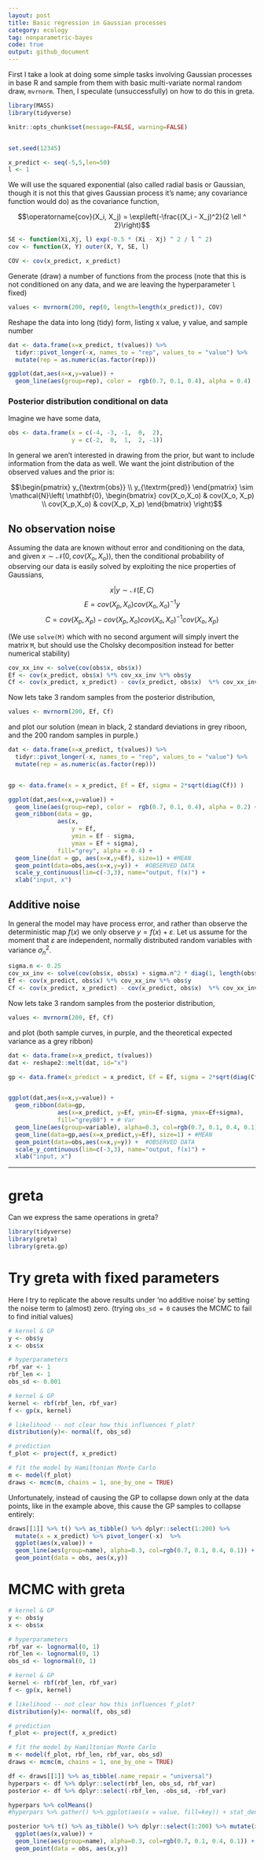 ```yaml
---
layout: post
title: Basic regression in Gaussian processes 
category: ecology
tag: nonparametric-bayes
code: true
output: github_document
---
```


First I take a look at doing some simple tasks involving Gaussian processes in base R and sample from them with basic multi-variate normal random draw, `mvrnorm`.  Then, I speculate (unsuccessfully) on how to do this in greta.


```r
library(MASS)
library(tidyverse)

knitr::opts_chunk$set(message=FALSE, warning=FALSE)


set.seed(12345)


```



```r
x_predict <- seq(-5,5,len=50)
l <- 1
```

We will use the squared exponential (also called radial basis or Gaussian, though it is not this that gives Gaussian process it's name; any covariance function would do) as the covariance function, 

$$\operatorname{cov}(X_i, X_j) = \exp\left(-\frac{(X_i - X_j)^2}{2 \ell ^ 2}\right)$$


```r
SE <- function(Xi,Xj, l) exp(-0.5 * (Xi - Xj) ^ 2 / l ^ 2)
cov <- function(X, Y) outer(X, Y, SE, l)
```

```r
COV <- cov(x_predict, x_predict)
```

Generate (draw) a number of functions from the process (note that this is not conditioned on any data, and we are leaving the hyperparameter `l` fixed)


```r
values <- mvrnorm(200, rep(0, length=length(x_predict)), COV)
```


Reshape the data into long (tidy) form, listing x value, y value, and sample number

```r
dat <- data.frame(x=x_predict, t(values)) %>%
  tidyr::pivot_longer(-x, names_to = "rep", values_to = "value") %>% 
  mutate(rep = as.numeric(as.factor(rep)))

ggplot(dat,aes(x=x,y=value)) +
  geom_line(aes(group=rep), color =  rgb(0.7, 0.1, 0.4), alpha = 0.4) 
```



### Posterior distribution conditional on data


Imagine we have some data,


```r
obs <- data.frame(x = c(-4, -3, -1,  0,  2),
                  y = c(-2,  0,  1,  2, -1))
```



In general we aren't interested in drawing from the prior, but want to include information from the data as well.  We want the joint distribution of the observed values and the prior is:

$$\begin{pmatrix} y_{\textrm{obs}} \\ y_{\textrm{pred}} \end{pmatrix} \sim \mathcal{N}\left( \mathbf{0}, \begin{bmatrix} cov(X_o,X_o) & cov(X_o, X_p) \\ cov(X_p,X_o) & cov(X_p, X_p) \end{bmatrix} \right)$$


No observation noise
--------------------

Assuming the data are known without error and conditioning on the data, and given $x \sim \mathcal{N}(0, cov(X_o, X_o))$, then the conditional probability of observing our data is easily solved by exploiting the nice properties of Gaussians,

$$x|y \sim \mathcal{N}\left(E,C\right)$$
$$E = cov(X_p, X_o) cov(X_o,X_o)^{-1} y$$
$$C= cov(X_p, X_p) - cov(X_p, X_o) cov(X_o,X_o)^{-1} cov(X_o, X_p) $$

(We use `solve(M)` which with no second argument will simply invert the matrix `M`, but should use the Cholsky decomposition instead for better numerical stability)


```r
cov_xx_inv <- solve(cov(obs$x, obs$x))
Ef <- cov(x_predict, obs$x) %*% cov_xx_inv %*% obs$y
Cf <- cov(x_predict, x_predict) - cov(x_predict, obs$x)  %*% cov_xx_inv %*% cov(obs$x, x_predict)
```



Now lets take 3 random samples from the posterior distribution,

```r
values <- mvrnorm(200, Ef, Cf)
```


and plot our solution (mean in black, 2 standard deviations in grey riboon, and the 200 random samples in purple.)


```r
dat <- data.frame(x=x_predict, t(values)) %>%
  tidyr::pivot_longer(-x, names_to = "rep", values_to = "value") %>% 
  mutate(rep = as.numeric(as.factor(rep)))


gp <- data.frame(x = x_predict, Ef = Ef, sigma = 2*sqrt(diag(Cf)) )

ggplot(dat,aes(x=x,y=value)) + 
  geom_line(aes(group=rep), color =  rgb(0.7, 0.1, 0.4), alpha = 0.2) + #REPLICATES
  geom_ribbon(data = gp, 
              aes(x, 
                  y = Ef, 
                  ymin = Ef - sigma, 
                  ymax = Ef + sigma),
              fill="grey", alpha = 0.4) +
  geom_line(dat = gp, aes(x=x,y=Ef), size=1) + #MEAN
  geom_point(data=obs,aes(x=x,y=y)) +  #OBSERVED DATA
  scale_y_continuous(lim=c(-3,3), name="output, f(x)") +
  xlab("input, x")
```






Additive noise
--------------

In general the model may have process error, and rather than observe the deterministic map $f(x)$ we only observe $y = f(x) + \varepsilon$.  Let us assume for the moment that $\varepsilon$ are independent, normally distributed random variables with variance $\sigma_n^2$.  


```r
sigma.n <- 0.25
cov_xx_inv <- solve(cov(obs$x, obs$x) + sigma.n^2 * diag(1, length(obs$x)))
Ef <- cov(x_predict, obs$x) %*% cov_xx_inv %*% obs$y
Cf <- cov(x_predict, x_predict) - cov(x_predict, obs$x)  %*% cov_xx_inv %*% cov(obs$x, x_predict)
```




Now lets take 3 random samples from the posterior distribution,

```r
values <- mvrnorm(200, Ef, Cf)
```


and plot (both sample curves, in purple, and the theoretical expected variance as a grey ribbon)


```r
dat <- data.frame(x=x_predict, t(values))
dat <- reshape2::melt(dat, id="x")

gp <- data.frame(x_predict = x_predict, Ef = Ef, sigma = 2*sqrt(diag(Cf)) )


ggplot(dat,aes(x=x,y=value)) +
  geom_ribbon(data=gp, 
              aes(x=x_predict, y=Ef, ymin=Ef-sigma, ymax=Ef+sigma),
              fill="grey80") + # Var
  geom_line(aes(group=variable), alpha=0.3, col=rgb(0.7, 0.1, 0.4, 0.1)) + #REPLICATES
  geom_line(data=gp,aes(x=x_predict,y=Ef), size=1) + #MEAN
  geom_point(data=obs,aes(x=x,y=y)) +  #OBSERVED DATA
  scale_y_continuous(lim=c(-3,3), name="output, f(x)") +
  xlab("input, x")
```





------

# greta

Can we express the same operations in greta?  

```r
library(tidyverse)
library(greta)
library(greta.gp)
```

# Try greta with fixed parameters

Here I try to replicate the above results under 'no additive noise' by setting the noise term to (almost) zero.  (trying `obs_sd = 0` causes the MCMC to fail to find initial values)

```r
# kernel & GP
y <- obs$y
x <- obs$x

# hyperparameters
rbf_var <- 1
rbf_len <- 1
obs_sd <- 0.001

# kernel & GP
kernel <- rbf(rbf_len, rbf_var)
f <- gp(x, kernel)

# likelihood -- not clear how this influences f_plot?
distribution(y)<- normal(f, obs_sd)

# prediction
f_plot <- project(f, x_predict)
```


```r
# fit the model by Hamiltonian Monte Carlo
m <- model(f_plot)
draws <- mcmc(m, chains = 1, one_by_one = TRUE)
```

Unfortunately, instead of causing the GP to collapse down only at the data points, like in the example above, this cause the GP samples to collapse entirely: 

```r
draws[[1]] %>% t() %>% as_tibble() %>% dplyr::select(1:200) %>% 
  mutate(x = x_predict) %>% pivot_longer(-x)  %>%
  ggplot(aes(x,value)) + 
  geom_line(aes(group=name), alpha=0.3, col=rgb(0.7, 0.1, 0.4, 0.1)) +
  geom_point(data = obs, aes(x,y))
```



# MCMC with greta

```r
# kernel & GP
y <- obs$y
x <- obs$x

# hyperparameters
rbf_var <- lognormal(0, 1)
rbf_len <- lognormal(0, 1)
obs_sd <- lognormal(0, 1)

# kernel & GP
kernel <- rbf(rbf_len, rbf_var)
f <- gp(x, kernel)

# likelihood -- not clear how this influences f_plot?
distribution(y)<- normal(f, obs_sd)

# prediction
f_plot <- project(f, x_predict)
```


```r
# fit the model by Hamiltonian Monte Carlo
m <- model(f_plot, rbf_len, rbf_var, obs_sd)
draws <- mcmc(m, chains = 1, one_by_one = TRUE)
```

```r
df <- draws[[1]] %>% as_tibble(.name_repair = "universal") 
hyperpars <- df %>% dplyr::select(rbf_len, obs_sd, rbf_var)  
posterior <- df %>% dplyr::select(-rbf_len, -obs_sd, -rbf_var)    

hyperpars %>% colMeans()
#hyperpars %>% gather() %>% ggplot(aes(x = value, fill=key)) + stat_density() + facet_wrap(~key)
```


```r
posterior %>% t() %>% as_tibble() %>% dplyr::select(1:200) %>% mutate(x = x_predict) %>% pivot_longer(-x)  %>%
  ggplot(aes(x,value)) + 
  geom_line(aes(group=name), alpha=0.3, col=rgb(0.7, 0.1, 0.4, 0.1)) +
  geom_point(data = obs, aes(x,y))
```

```r
```

